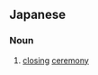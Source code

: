 {{also|閉會式}}
==Japanese==
{{ja-kanjitab|へい|かい|しき|yomi=on}}

===Noun===
{{ja-noun|へいかいしき}}

# [[closing]] [[ceremony]]